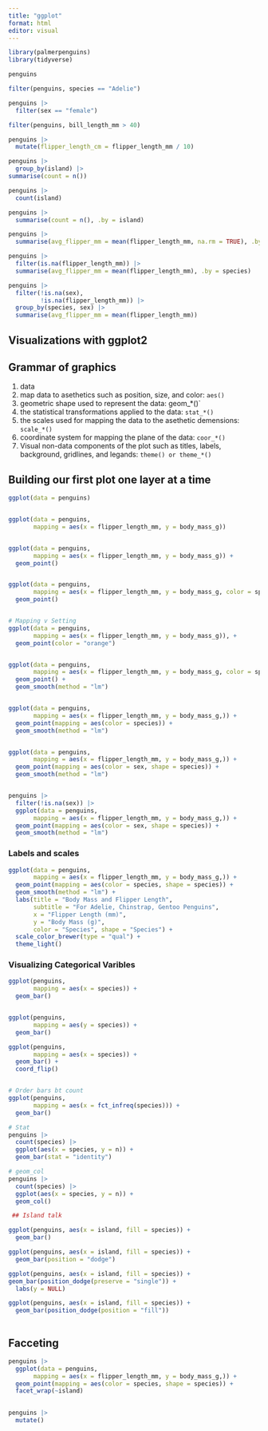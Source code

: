 ```yaml
---
title: "ggplot"
format: html
editor: visual
---
```


```r
library(palmerpenguins)
library(tidyverse)

penguins
```
```r
filter(penguins, species == "Adelie")
```
```r
penguins |> 
  filter(sex == "female")
```
```r
filter(penguins, bill_length_mm > 40)
```
```r
penguins |> 
  mutate(flipper_length_cm = flipper_length_mm / 10)
```

```r
penguins |> 
  group_by(island) |> 
summarise(count = n())
```

```r
penguins |> 
  count(island)
```

```r
penguins |> 
  summarise(count = n(), .by = island)
```

```r
penguins |> 
  summarise(avg_flipper_mm = mean(flipper_length_mm, na.rm = TRUE), .by = species)

penguins |> 
  filter(is.na(flipper_length_mm)) |> 
  summarise(avg_flipper_mm = mean(flipper_length_mm), .by = species)
```

```r
penguins |> 
  filter(!is.na(sex),
         !is.na(flipper_length_mm)) |> 
  group_by(species, sex) |> 
  summarise(avg_flipper_mm = mean(flipper_length_mm))
```


## Visualizations with ggplot2

## Grammar of graphics
1. data
2. map data to asethetics such as position, size, and color: `aes()`
3. geometric shape used to represent the data: geom_*()`
4. the statistical transformations applied to the data: `stat_*()`
5. the scales used for mapping the data to the asethetic demensions: `scale_*()`
6. coordinate system for mapping the plane of the data: `coor_*()`
7. Visual non-data components of the plot such as titles, labels, background, gridlines, and legands: `theme() or theme_*()`

## Building our first plot one layer at a time

```r
ggplot(data = penguins)


ggplot(data = penguins,
       mapping = aes(x = flipper_length_mm, y = body_mass_g))


ggplot(data = penguins,
       mapping = aes(x = flipper_length_mm, y = body_mass_g)) +
  geom_point()


ggplot(data = penguins,
       mapping = aes(x = flipper_length_mm, y = body_mass_g, color = species)) +
  geom_point()


# Mapping v Setting
ggplot(data = penguins,
       mapping = aes(x = flipper_length_mm, y = body_mass_g)), +
  geom_point(color = "orange")


ggplot(data = penguins,
       mapping = aes(x = flipper_length_mm, y = body_mass_g, color = species)) +
  geom_point() +
  geom_smooth(method = "lm")


ggplot(data = penguins,
       mapping = aes(x = flipper_length_mm, y = body_mass_g,)) +
  geom_point(mapping = aes(color = species)) +
  geom_smooth(method = "lm")


ggplot(data = penguins,
       mapping = aes(x = flipper_length_mm, y = body_mass_g,)) +
  geom_point(mapping = aes(color = sex, shape = species)) +
  geom_smooth(method = "lm")


penguins |> 
  filter(!is.na(sex)) |> 
  ggplot(data = penguins,
       mapping = aes(x = flipper_length_mm, y = body_mass_g,)) +
  geom_point(mapping = aes(color = sex, shape = species)) +
  geom_smooth(method = "lm")
```

### Labels and scales

```r
ggplot(data = penguins,
       mapping = aes(x = flipper_length_mm, y = body_mass_g,)) +
  geom_point(mapping = aes(color = species, shape = species)) +
  geom_smooth(method = "lm") +
  labs(title = "Body Mass and Flipper Length", 
       subtitle = "For Adelie, Chinstrap, Gentoo Penguins", 
       x = "Flipper Length (mm)",
       y = "Body Mass (g)",
       color = "Species", shape = "Species") +
  scale_color_brewer(type = "qual") +
  theme_light()

```

### Visualizing Categorical Varibles

```r
ggplot(penguins, 
       mapping = aes(x = species)) +
  geom_bar()


ggplot(penguins, 
       mapping = aes(y = species)) +
  geom_bar()

ggplot(penguins, 
       mapping = aes(x = species)) +
  geom_bar() +
  coord_flip()


# Order bars bt count 
ggplot(penguins, 
       mapping = aes(x = fct_infreq(species))) +
  geom_bar()

# Stat
penguins |> 
  count(species) |> 
  ggplot(aes(x = species, y = n)) +
  geom_bar(stat = "identity")

# geom_col
penguins |> 
  count(species) |> 
  ggplot(aes(x = species, y = n)) +
  geom_col()

 ## Island talk

ggplot(penguins, aes(x = island, fill = species)) +
  geom_bar()

ggplot(penguins, aes(x = island, fill = species)) +
  geom_bar(position = "dodge")

ggplot(penguins, aes(x = island, fill = species)) +
geom_bar(position_dodge(preserve = "single")) +
  labs(y = NULL)

ggplot(penguins, aes(x = island, fill = species)) +
  geom_bar(position_dodge(position = "fill")) 
  

```
## Facceting

```r
penguins |> 
  ggplot(data = penguins,
       mapping = aes(x = flipper_length_mm, y = body_mass_g,)) +
  geom_point(mapping = aes(color = species, shape = species)) +
  facet_wrap(~island)
 

```


```r
penguins |> 
  mutate()
```



